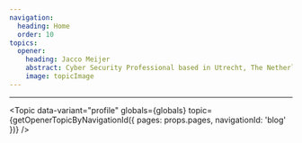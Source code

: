 ```yaml
---
navigation:
  heading: Home
  order: 10
topics:
  opener:
    heading: Jacco Meijer
    abstract: Cyber Security Professional based in Utrecht, The Netherlands.
    image: topicImage
---
```


<Topic
  data-variant="profile"
  globals={globals}
  images={{topicImage}}
  topic={frontmatter.topics.opener}
/>

---

<Topic
  data-variant="profile"
  globals={globals}
  topic={getOpenerTopicByNavigationId({ pages: props.pages, navigationId: 'blog' })}
/>
